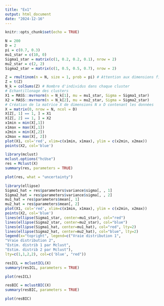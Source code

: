 ```yaml
---
title: "Ex1"
output: html_document
date: "2024-12-16"
---
```


```r
knitr::opts_chunk$set(echo = TRUE)
```

```r
N = 200
D = 2
pi = c(0.7, 0.3)
mu1_star = c(10, 0)
Sigma1_star = matrix(c(1, 0.2, 0.2, 0.1), nrow = 2)
mu2_star = c(2, 2)
Sigma2_star = matrix(c(1, 0.5, 0.5, 0.7), nrow = 2)
```

```r
Z = rmultinom(n = N, size = 1, prob = pi) # Attention aux dimensions finales non naturelles
Z = t(Z)
N_k = colSums(Z) # Nombre d'individus dans chaque cluster
# Echantillonage des clusters
X1 = MASS::mvrnorm(n = N_k[1], mu = mu1_star, Sigma = Sigma1_star)
X2 = MASS::mvrnorm(n = N_k[2], mu = mu2_star, Sigma = Sigma2_star)
# Création de la matrice X de dimensions N x D contenant les données
X = matrix(0, nrow = N, ncol = D)
X[Z[, 1] == 1, ] = X1
X[Z[, 2] == 1, ] = X2
x1min = min(X[,1])
x1max = max(X[,1])
x2min = min(X[,2])
x2max = max(X[, 2])
plot(X1, col='red', xlim=c(x1min, x1max), ylim = c(x2min, x2max))
points(X2, col='blue')
```
```r
library(mclust)
mclust.options("hcUse")
res = Mclust(X)
summary(res, parameters = TRUE)
```

```r
plot(res, what = "uncertainty")
```

```r
library(ellipse)
Sigma1_hat = res$parameters$variance$sigma[, , 1]
Sigma2_hat = res$parameters$variance$sigma[, , 2]
mu1_hat = res$parameters$mean[, 1]
mu2_hat = res$parameters$mean[, 2]
plot(X1, col='red', xlim=c(x1min, x1max), ylim = c(x2min, x2max))
points(X2, col='blue')
lines(ellipse(Sigma1_star, center=mu1_star), col="red")
lines(ellipse(Sigma2_star, center=mu2_star), col="blue")
lines(ellipse(Sigma1_hat, center=mu1_hat), col="red", lty=2)
lines(ellipse(Sigma2_hat, center=mu2_hat), col="blue", lty=2)
legend(x="topright", legend=c("Vraie distribution 1",
"Vraie distribution 2",
"Estim. distrib 1 par Mclust",
"Estim. distrib 2 par Mclust"),
lty=c(1,1,2,2), col=c('blue', "red"))

```
```r
resICL = mclustICL(X)
summary(resICL, parameters = TRUE)
```


```r
plot(resICL)
```

```r
resBIC = mclustBIC(X)
summary(resBIC, parameters = TRUE)
```

```r
plot(resBIC)
```

